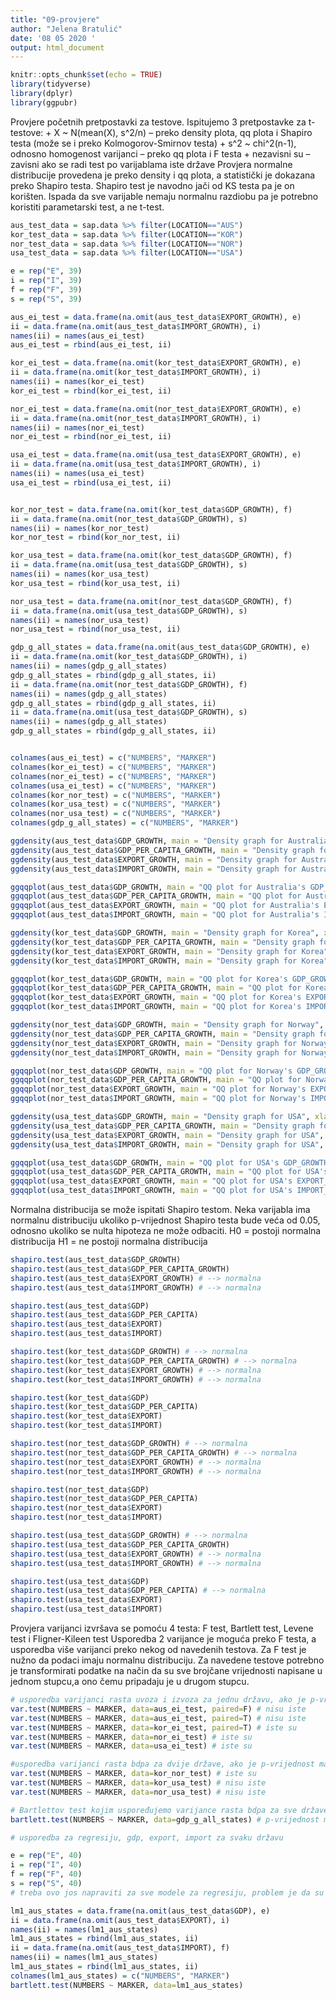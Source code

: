 ---
title: "09-provjere"
author: "Jelena Bratulić"
date: '08 05 2020 '
output: html_document
---

```{r setup, include=FALSE}
knitr::opts_chunk$set(echo = TRUE)
library(tidyverse)
library(dplyr)
library(ggpubr)
```
Provjere početnih pretpostavki za testove.
Ispitujemo 3 pretpostavke za t-testove:
  + X ~ N(mean(X), s^2/n) -- preko density plota, qq plota i Shapiro testa (može se i preko Kolmogorov-Smirnov testa)
  + s^2 ~ chi^2(n-1), odnosno homogenost varijanci -- preko qq plota i F testa
  + nezavisni su -- zavisni ako se radi test po varijablama iste države
Provjera normalne distribucije provedena je preko density i qq plota, a statistički je dokazana preko Shapiro testa. Shapiro test je navodno jači od KS testa pa je on korišten.
Ispada da sve varijable nemaju normalnu razdiobu pa je potrebno koristiti parametarski test, a ne t-test.
```{r podaci}
aus_test_data = sap.data %>% filter(LOCATION=="AUS")
kor_test_data = sap.data %>% filter(LOCATION=="KOR")
nor_test_data = sap.data %>% filter(LOCATION=="NOR")
usa_test_data = sap.data %>% filter(LOCATION=="USA")

e = rep("E", 39)
i = rep("I", 39)
f = rep("F", 39)
s = rep("S", 39)

aus_ei_test = data.frame(na.omit(aus_test_data$EXPORT_GROWTH), e)
ii = data.frame(na.omit(aus_test_data$IMPORT_GROWTH), i)
names(ii) = names(aus_ei_test)
aus_ei_test = rbind(aus_ei_test, ii)

kor_ei_test = data.frame(na.omit(kor_test_data$EXPORT_GROWTH), e)
ii = data.frame(na.omit(kor_test_data$IMPORT_GROWTH), i)
names(ii) = names(kor_ei_test)
kor_ei_test = rbind(kor_ei_test, ii)

nor_ei_test = data.frame(na.omit(nor_test_data$EXPORT_GROWTH), e)
ii = data.frame(na.omit(nor_test_data$IMPORT_GROWTH), i)
names(ii) = names(nor_ei_test)
nor_ei_test = rbind(nor_ei_test, ii)

usa_ei_test = data.frame(na.omit(usa_test_data$EXPORT_GROWTH), e)
ii = data.frame(na.omit(usa_test_data$IMPORT_GROWTH), i)
names(ii) = names(usa_ei_test)
usa_ei_test = rbind(usa_ei_test, ii)


kor_nor_test = data.frame(na.omit(kor_test_data$GDP_GROWTH), f)
ii = data.frame(na.omit(nor_test_data$GDP_GROWTH), s)
names(ii) = names(kor_nor_test)
kor_nor_test = rbind(kor_nor_test, ii)

kor_usa_test = data.frame(na.omit(kor_test_data$GDP_GROWTH), f)
ii = data.frame(na.omit(usa_test_data$GDP_GROWTH), s)
names(ii) = names(kor_usa_test)
kor_usa_test = rbind(kor_usa_test, ii)

nor_usa_test = data.frame(na.omit(nor_test_data$GDP_GROWTH), f)
ii = data.frame(na.omit(usa_test_data$GDP_GROWTH), s)
names(ii) = names(nor_usa_test)
nor_usa_test = rbind(nor_usa_test, ii)

gdp_g_all_states = data.frame(na.omit(aus_test_data$GDP_GROWTH), e)
ii = data.frame(na.omit(kor_test_data$GDP_GROWTH), i)
names(ii) = names(gdp_g_all_states)
gdp_g_all_states = rbind(gdp_g_all_states, ii)
ii = data.frame(na.omit(nor_test_data$GDP_GROWTH), f)
names(ii) = names(gdp_g_all_states)
gdp_g_all_states = rbind(gdp_g_all_states, ii)
ii = data.frame(na.omit(usa_test_data$GDP_GROWTH), s)
names(ii) = names(gdp_g_all_states)
gdp_g_all_states = rbind(gdp_g_all_states, ii)


colnames(aus_ei_test) = c("NUMBERS", "MARKER")
colnames(kor_ei_test) = c("NUMBERS", "MARKER")
colnames(nor_ei_test) = c("NUMBERS", "MARKER")
colnames(usa_ei_test) = c("NUMBERS", "MARKER")
colnames(kor_nor_test) = c("NUMBERS", "MARKER")
colnames(kor_usa_test) = c("NUMBERS", "MARKER")
colnames(nor_usa_test) = c("NUMBERS", "MARKER")
colnames(gdp_g_all_states) = c("NUMBERS", "MARKER")
```

```{r density Australia} 
ggdensity(aus_test_data$GDP_GROWTH, main = "Density graph for Australia", xlab = "GDP_GROWTH")
ggdensity(aus_test_data$GDP_PER_CAPITA_GROWTH, main = "Density graph for Australia", xlab = "GDP_PER_CAPITA_GROWTH")
ggdensity(aus_test_data$EXPORT_GROWTH, main = "Density graph for Australia", xlab = "EXPORT_GROWTH")
ggdensity(aus_test_data$IMPORT_GROWTH, main = "Density graph for Australia", xlab = "IMPORT_GROWTH")
```

```{r ggqqplot Australia}
ggqqplot(aus_test_data$GDP_GROWTH, main = "QQ plot for Australia's GDP_GROWTH")
ggqqplot(aus_test_data$GDP_PER_CAPITA_GROWTH, main = "QQ plot for Australia's GDP_PER_CAPITA_GROWTH")
ggqqplot(aus_test_data$EXPORT_GROWTH, main = "QQ plot for Australia's EXPORT_GROWTH")
ggqqplot(aus_test_data$IMPORT_GROWTH, main = "QQ plot for Australia's IMPORT_GROWTH")

```

```{r density Korea} 
ggdensity(kor_test_data$GDP_GROWTH, main = "Density graph for Korea", xlab = "GDP_GROWTH")
ggdensity(kor_test_data$GDP_PER_CAPITA_GROWTH, main = "Density graph for Korea", xlab = "GDP_PER_CAPITA_GROWTH")
ggdensity(kor_test_data$EXPORT_GROWTH, main = "Density graph for Korea", xlab = "EXPORT_GROWTH")
ggdensity(kor_test_data$IMPORT_GROWTH, main = "Density graph for Korea", xlab = "IMPORT_GROWTH")
```

```{r ggqqplot Korea}
ggqqplot(kor_test_data$GDP_GROWTH, main = "QQ plot for Korea's GDP_GROWTH")
ggqqplot(kor_test_data$GDP_PER_CAPITA_GROWTH, main = "QQ plot for Korea's GDP_PER_CAPITA_GROWTH")
ggqqplot(kor_test_data$EXPORT_GROWTH, main = "QQ plot for Korea's EXPORT_GROWTH")
ggqqplot(kor_test_data$IMPORT_GROWTH, main = "QQ plot for Korea's IMPORT_GROWTH")

```

```{r density Norway} 
ggdensity(nor_test_data$GDP_GROWTH, main = "Density graph for Norway", xlab = "GDP_GROWTH")
ggdensity(nor_test_data$GDP_PER_CAPITA_GROWTH, main = "Density graph for Norway", xlab = "GDP_PER_CAPITA_GROWTH")
ggdensity(nor_test_data$EXPORT_GROWTH, main = "Density graph for Norway", xlab = "EXPORT_GROWTH")
ggdensity(nor_test_data$IMPORT_GROWTH, main = "Density graph for Norway", xlab = "IMPORT_GROWTH")
```

```{r ggqqplot Norway}
ggqqplot(nor_test_data$GDP_GROWTH, main = "QQ plot for Norway's GDP_GROWTH")
ggqqplot(nor_test_data$GDP_PER_CAPITA_GROWTH, main = "QQ plot for Norway's GDP_PER_CAPITA_GROWTH")
ggqqplot(nor_test_data$EXPORT_GROWTH, main = "QQ plot for Norway's EXPORT_GROWTH")
ggqqplot(nor_test_data$IMPORT_GROWTH, main = "QQ plot for Norway's IMPORT_GROWTH")

```

```{r density USA} 
ggdensity(usa_test_data$GDP_GROWTH, main = "Density graph for USA", xlab = "GDP_GROWTH")
ggdensity(usa_test_data$GDP_PER_CAPITA_GROWTH, main = "Density graph for USA", xlab = "GDP_PER_CAPITA_GROWTH")
ggdensity(usa_test_data$EXPORT_GROWTH, main = "Density graph for USA", xlab = "EXPORT_GROWTH")
ggdensity(usa_test_data$IMPORT_GROWTH, main = "Density graph for USA", xlab = "IMPORT_GROWTH")
```

```{r ggqqplot USA}
ggqqplot(usa_test_data$GDP_GROWTH, main = "QQ plot for USA's GDP_GROWTH")
ggqqplot(usa_test_data$GDP_PER_CAPITA_GROWTH, main = "QQ plot for USA's GDP_PER_CAPITA_GROWTH")
ggqqplot(usa_test_data$EXPORT_GROWTH, main = "QQ plot for USA's EXPORT_GROWTH")
ggqqplot(usa_test_data$IMPORT_GROWTH, main = "QQ plot for USA's IMPORT_GROWTH")
```

Normalna distribucija se može ispitati Shapiro testom. Neka varijabla ima normalnu distribuciju ukoliko p-vrijednost Shapiro testa bude veća od 0.05, odnosno ukoliko se nulta hipoteza ne može odbaciti.
H0 = postoji normalna distribucija
H1 = ne postoji normalna distribucija
```{r Shapiro tests for Australia}
shapiro.test(aus_test_data$GDP_GROWTH)
shapiro.test(aus_test_data$GDP_PER_CAPITA_GROWTH)
shapiro.test(aus_test_data$EXPORT_GROWTH) # --> normalna
shapiro.test(aus_test_data$IMPORT_GROWTH) # --> normalna

```

```{r Shapiro tests for Australia2}
shapiro.test(aus_test_data$GDP)
shapiro.test(aus_test_data$GDP_PER_CAPITA)
shapiro.test(aus_test_data$EXPORT) 
shapiro.test(aus_test_data$IMPORT)

```

```{r Shapiro tests for Korea}
shapiro.test(kor_test_data$GDP_GROWTH) # --> normalna
shapiro.test(kor_test_data$GDP_PER_CAPITA_GROWTH) # --> normalna
shapiro.test(kor_test_data$EXPORT_GROWTH) # --> normalna
shapiro.test(kor_test_data$IMPORT_GROWTH) # --> normalna

```

```{r Shapiro tests for Korea2}
shapiro.test(kor_test_data$GDP) 
shapiro.test(kor_test_data$GDP_PER_CAPITA) 
shapiro.test(kor_test_data$EXPORT) 
shapiro.test(kor_test_data$IMPORT)

```

```{r Shapiro tests for Norway}
shapiro.test(nor_test_data$GDP_GROWTH) # --> normalna
shapiro.test(nor_test_data$GDP_PER_CAPITA_GROWTH) # --> normalna
shapiro.test(nor_test_data$EXPORT_GROWTH) # --> normalna
shapiro.test(nor_test_data$IMPORT_GROWTH) # --> normalna

```


```{r Shapiro tests for Norway2}
shapiro.test(nor_test_data$GDP) 
shapiro.test(nor_test_data$GDP_PER_CAPITA) 
shapiro.test(nor_test_data$EXPORT) 
shapiro.test(nor_test_data$IMPORT) 

```

```{r Shapiro tests for USA}
shapiro.test(usa_test_data$GDP_GROWTH) # --> normalna
shapiro.test(usa_test_data$GDP_PER_CAPITA_GROWTH)
shapiro.test(usa_test_data$EXPORT_GROWTH) # --> normalna
shapiro.test(usa_test_data$IMPORT_GROWTH) # --> normalna
```

```{r Shapiro tests for USA2}
shapiro.test(usa_test_data$GDP) 
shapiro.test(usa_test_data$GDP_PER_CAPITA) # --> normalna
shapiro.test(usa_test_data$EXPORT) 
shapiro.test(usa_test_data$IMPORT) 
```

Provjera varijanci izvršava se pomoću 4 testa: F test, Bartlett test, Levene test i Fligner-Kileen test
Usporedba 2 varijance je moguća preko F testa, a usporedba više varijanci preko nekog od navedenih testova.
Za F test je nužno da podaci imaju normalnu distribuciju.
Za navedene testove potrebno je transformirati podatke na način da su sve brojčane vrijednosti napisane u jednom stupcu,a ono čemu pripadaju je u drugom stupcu.
```{r F testovi}
# usporedba varijanci rasta uvoza i izvoza za jednu državu, ako je p-vrijednost manja od 0.05 onda nisu iste
var.test(NUMBERS ~ MARKER, data=aus_ei_test, paired=F) # nisu iste
var.test(NUMBERS ~ MARKER, data=aus_ei_test, paired=T) # nisu iste
var.test(NUMBERS ~ MARKER, data=kor_ei_test, paired=T) # iste su
var.test(NUMBERS ~ MARKER, data=nor_ei_test) # iste su
var.test(NUMBERS ~ MARKER, data=usa_ei_test) # iste su

#usporedba varijanci rasta bdpa za dvije države, ako je p-vrijednost manja od 0.05 onda nisu iste
var.test(NUMBERS ~ MARKER, data=kor_nor_test) # iste su
var.test(NUMBERS ~ MARKER, data=kor_usa_test) # nisu iste
var.test(NUMBERS ~ MARKER, data=nor_usa_test) # nisu iste
```

```{r Bartlett testovi}
# Bartlettov test kojim uspoređujemo varijance rasta bdpa za sve države
bartlett.test(NUMBERS ~ MARKER, data=gdp_g_all_states) # p-vrijednost manja od 0.05, dakle odbacujemo H0, dakle sve varijance nisu iste

# usporedba za regresiju, gdp, export, import za svaku državu
```

```{r test}
e = rep("E", 40)
i = rep("I", 40)
f = rep("F", 40)
s = rep("S", 40)
# treba ovo jos napraviti za sve modele za regresiju, problem je da su razlicite varijance svi duh doy

lm1_aus_states = data.frame(na.omit(aus_test_data$GDP), e)
ii = data.frame(na.omit(aus_test_data$EXPORT), i)
names(ii) = names(lm1_aus_states)
lm1_aus_states = rbind(lm1_aus_states, ii)
ii = data.frame(na.omit(aus_test_data$IMPORT), f)
names(ii) = names(lm1_aus_states)
lm1_aus_states = rbind(lm1_aus_states, ii)
colnames(lm1_aus_states) = c("NUMBERS", "MARKER")
bartlett.test(NUMBERS ~ MARKER, data=lm1_aus_states)

```